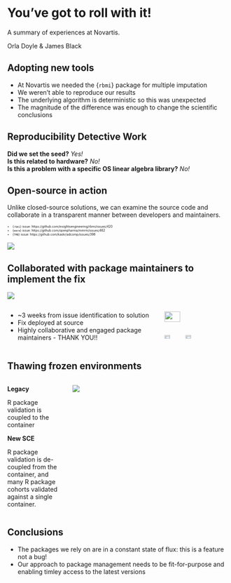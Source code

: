 # You've got to roll with it!

A summary of experiences at Novartis.

Orla Doyle & James Black

## Adopting new tools 

- At Novartis we needed the {`rbmi`} package for multiple imputation
- We weren't able to reproduce our results 
- The underlying algorithm is deterministic so this was unexpected
- The magnitude of the difference was enough to change the scientific conclusions



## Reproducibility Detective Work

**Did we set the seed?** *Yes!*  
**Is this related to hardware?** *No!*   
**Is this a problem with a specific OS linear algebra library?** *No!*  


## Open-source in action

Unlike closed-source solutions, we can examine the source code and collaborate in a transparent manner between developers and maintainers. 


::: {style="font-size: 50%;"}
- {`rbmi`} issue: https://github.com/insightsengineering/rbmi/issues/420
- {`mmrm`} issue: https://github.com/openpharma/mmrm/issues/462
- {`TMB`} issue: https://github.com/kaskr/adcomp/issues/398 
:::

![](/images/rbmi_deps.png)

## Collaborated with package maintainers to implement the fix

![](/images/timeline.png)


:::: {.columns}

::: {.column width="70%"}
- ~3 weeks from issue identification to solution  
- Fix deployed at source   
- Highly collaborative and engaged package maintainers - THANK YOU!!   
:::

::: {.column width="30%"}
![](/logos/roche-logo.png){width=50%}
<br>
![](/logos/rconis.png){width=30%}
![](/logos/openstatsware.svg){width=30%}
:::

:::


## Thawing frozen environments

:::: {.columns}

::: {.column .r-fit-text width="25%"}
**Legacy**

R package validation is coupled to the container

**New SCE**

R package validation is de-coupled from the container, and many R package cohorts validated against a single container.
:::

::: {.column width="70%"}
![](images/frozenVrolling.gif){ .dropshadow .padded }
:::

::::

## Conclusions

- The packages we rely on are in a constant state of flux: this is a feature not a bug! 
- Our approach to package management needs to be fit-for-purpose and enabling timley access to the latest versions 



